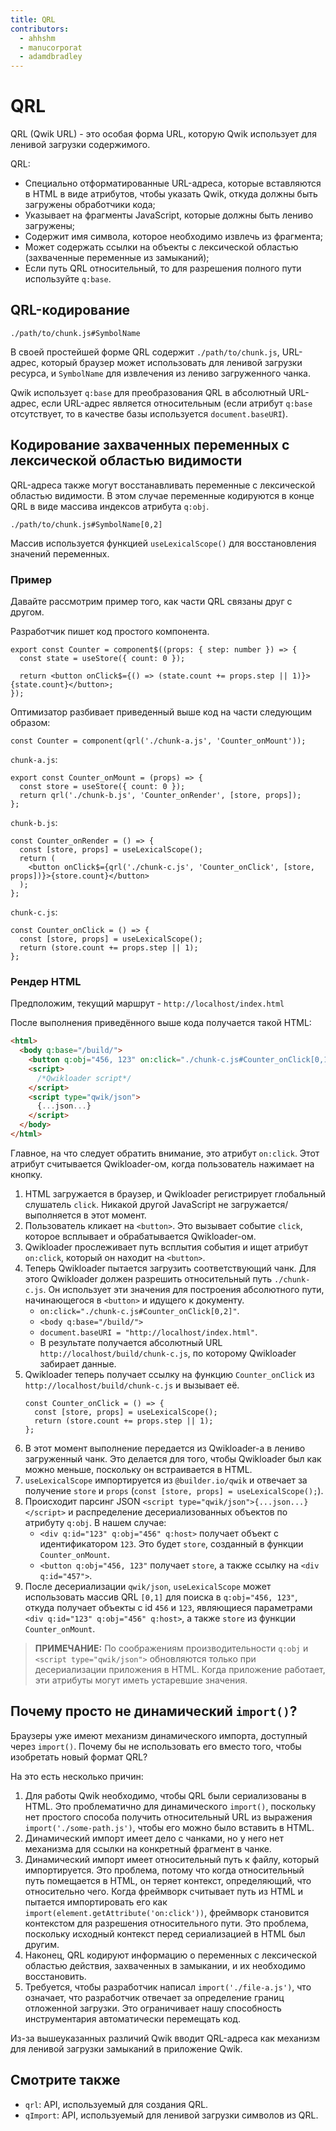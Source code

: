 ```yaml
---
title: QRL
contributors:
  - ahhshm
  - manucorporat
  - adamdbradley
---
```


# QRL

QRL (Qwik URL) - это особая форма URL, которую Qwik использует для ленивой загрузки содержимого.

QRL:

- Специально отформатированные URL-адреса, которые вставляются в HTML в виде атрибутов, чтобы указать Qwik, откуда должны быть загружены обработчики кода;
- Указывает на фрагменты JavaScript, которые должны быть лениво загружены;
- Содержит имя символа, которое необходимо извлечь из фрагмента;
- Может содержать ссылки на объекты с лексической областью (захваченные переменные из замыканий);
- Если путь QRL относительный, то для разрешения полного пути используйте `q:base`.

## QRL-кодирование

```
./path/to/chunk.js#SymbolName
```

В своей простейшей форме QRL содержит `./path/to/chunk.js`, URL-адрес, который браузер может использовать для ленивой загрузки ресурса, и `SymbolName` для извлечения из лениво загруженного чанка.

Qwik использует `q:base` для преобразования QRL в абсолютный URL-адрес, если URL-адрес является относительным (если атрибут `q:base` отсутствует, то в качестве базы используется `document.baseURI`).

## Кодирование захваченных переменных с лексической областью видимости

QRL-адреса также могут восстанавливать переменные с лексической областью видимости. В этом случае переменные кодируются в конце QRL в виде массива индексов атрибута `q:obj`.

```
./path/to/chunk.js#SymbolName[0,2]
```

Массив используется функцией `useLexicalScope()` для восстановления значений переменных.

### Пример

Давайте рассмотрим пример того, как части QRL связаны друг с другом.

Разработчик пишет код простого компонента.

```tsx
export const Counter = component$((props: { step: number }) => {
  const state = useStore({ count: 0 });

  return <button onClick$={() => (state.count += props.step || 1)}>{state.count}</button>;
});
```

Оптимизатор разбивает приведенный выше код на части следующим образом:

```tsx
const Counter = component(qrl('./chunk-a.js', 'Counter_onMount'));
```

`chunk-a.js`:

```tsx
export const Counter_onMount = (props) => {
  const store = useStore({ count: 0 });
  return qrl('./chunk-b.js', 'Counter_onRender', [store, props]);
};
```

`chunk-b.js`:

```tsx
const Counter_onRender = () => {
  const [store, props] = useLexicalScope();
  return (
    <button onClick$={qrl('./chunk-c.js', 'Counter_onClick', [store, props])}>{store.count}</button>
  );
};
```

`chunk-c.js`:

```tsx
const Counter_onClick = () => {
  const [store, props] = useLexicalScope();
  return (store.count += props.step || 1);
};
```

### Рендер HTML

Предположим, текущий маршрут - `http://localhost/index.html`

После выполнения приведённого выше кода получается такой HTML:

```html
<html>
  <body q:base="/build/">
    <button q:obj="456, 123" on:click="./chunk-c.js#Counter_onClick[0,1]">0</button>
    <script>
      /*Qwikloader script*/
    </script>
    <script type="qwik/json">
      {...json...}
    </script>
  </body>
</html>
```

Главное, на что следует обратить внимание, это атрибут `on:click`. Этот атрибут считывается Qwikloader-ом, когда пользователь нажимает на кнопку.

1. HTML загружается в браузер, и Qwikloader регистрирует глобальный слушатель `click`. Никакой другой JavaScript не загружается/выполняется в этот момент.
2. Пользователь кликает на `<button>`. Это вызывает событие `click`, которое всплывает и обрабатывается Qwikloader-ом.
3. Qwikloader прослеживает путь всплытия события и ищет атрибут `on:click`, который он находит на `<button>`.
4. Теперь Qwikloader пытается загрузить соответствующий чанк. Для этого Qwikloader должен разрешить относительный путь `./chunk-c.js`. Он использует эти значения для построения абсолютного пути, начинающегося в `<button>` и идущего к документу.
   - `on:click="./chunk-c.js#Counter_onClick[0,2]"`.
   - `<body q:base="/build/">`
   - `document.baseURI = "http://localhost/index.html"`.
   - В результате получается абсолютный URL `http://localhost/build/chunk-c.js`, по которому Qwikloader забирает данные.
5. Qwikloader теперь получает ссылку на функцию `Counter_onClick` из `http://localhost/build/chunk-c.js` и вызывает её.
   ```tsx
   const Counter_onClick = () => {
     const [store, props] = useLexicalScope();
     return (store.count += props.step || 1);
   };
   ```
6. В этот момент выполнение передается из Qwikloader-а в лениво загруженный чанк. Это делается для того, чтобы Qwikloader был как можно меньше, поскольку он встраивается в HTML.
7. `useLexicalScope` импортируется из `@builder.io/qwik` и отвечает за получение `store` и `props` (`const [store, props] = useLexicalScope();`).
8. Происходит парсинг JSON `<script type="qwik/json">{...json...}</script>` и распределение десериализованных объектов по атрибуту `q:obj`. В нашем случае:
   - `<div q:id="123" q:obj="456" q:host>` получает объект с идентификатором `123`. Это будет `store`, созданный в функции `Counter_onMount`.
   - `<button q:obj="456, 123"` получает `store`, а также ссылку на `<div q:id="457">`.
9. После десериализации `qwik/json`, `useLexicalScope` может использовать массив QRL `[0,1]` для поиска в `q:obj="456, 123"`, откуда получает объекты с id `456` и `123`, являющиеся параметрами `<div q:id="123" q:obj="456" q:host>`, а также `store` из функции `Counter_onMount`.

> **ПРИМЕЧАНИЕ:** По соображениям производительности `q:obj` и `<script type="qwik/json">` обновляются только при десериализации приложения в HTML. Когда приложение работает, эти атрибуты могут иметь устаревшие значения.

## Почему просто не динамический `import()`?

Браузеры уже имеют механизм динамического импорта, доступный через `import()`. Почему бы не использовать его вместо того, чтобы изобретать новый формат QRL?

На это есть несколько причин:

1. Для работы Qwik необходимо, чтобы QRL были сериализованы в HTML. Это проблематично для динамического `import()`, поскольку нет простого способа получить относительный URL из выражения `import('./some-path.js')`, чтобы его можно было вставить в HTML.
2. Динамический импорт имеет дело с чанками, но у него нет механизма для ссылки на конкретный фрагмент в чанке.
3. Динамический импорт имеет относительный путь к файлу, который импортируется. Это проблема, потому что когда относительный путь помещается в HTML, он теряет контекст, определяющий, что относительно чего. Когда фреймворк считывает путь из HTML и пытается импортировать его как `import(element.getAttribute('on:click'))`, фреймворк становится контекстом для разрешения относительного пути. Это проблема, поскольку исходный контекст перед сериализацией в HTML был другим.
4. Наконец, QRL кодируют информацию о переменных с лексической областью действия, захваченных в замыкании, и их необходимо восстановить.
5. Требуется, чтобы разработчик написал `import('./file-a.js')`, что означает, что разработчик отвечает за определение границ отложенной загрузки. Это ограничивает нашу способность инструментария автоматически перемещать код.

Из-за вышеуказанных различий Qwik вводит QRL-адреса как механизм для ленивой загрузки замыканий в приложение Qwik.

## Смотрите также

- `qrl`: API, используемый для создания QRL.
- `qImport`: API, используемый для ленивой загрузки символов из QRL.

